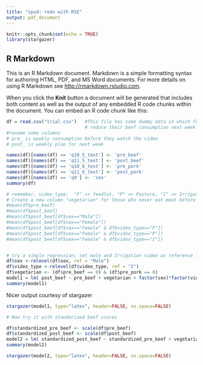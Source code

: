 ```yaml
---
title: "spud: redo with RSE"
output: pdf_document
---
```


```r
knitr::opts_chunk$set(echo = TRUE)
library(stargazer)
```

## R Markdown

This is an R Markdown document. Markdown is a simple formatting syntax for authoring HTML, PDF, and MS Word documents. For more details on using R Markdown see <http://rmarkdown.rstudio.com>.

When you click the **Knit** button a document will be generated that includes both content as well as the output of any embedded R code chunks within the document. You can embed an R code chunk like this:

```r
df = read.csv("trial.csv")   #This file has some dummy data in which femail participants who see a feedlot video
                             # reduce their beef consumption next week by one meail, wiht probablity of 50%.
#rename some columns
# pre_ is weekly consumption before they watch the video
# post_ is weekly plan for next week

names(df)[names(df) == 'q10_5_text'] <- 'pre_beef'
names(df)[names(df) == 'q11_5_text'] <- 'post_beef'
names(df)[names(df) == 'q10_6_text'] <- 'pre_pork'
names(df)[names(df) == 'q11_6_text'] <- 'post_pork'
names(df)[names(df) == 'q9'] <- 'sex'
summary(df)

# remember, video_type:  "F" => feedlot, "P" => Pasture, "I" => Irrigation
# Create a new column "vegetarian" for those who never eat meat before treatment
#mean(df$pre_beef)
#mean(df$post_beef)
#mean(df$post_beef[df$sex=="Male"])
#mean(df$post_beef[df$sex=="Female"])
#mean(df$post_beef[df$sex=="Female" & df$video_type=="F"])
#mean(df$post_beef[df$sex=="Female" & df$video_type=="P"])
#mean(df$post_beef[df$sex=="Female" & df$video_type=="I"])


# try a simple regression; set male and Irrigation video as reference levels for those factors
df$sex <-relevel(df$sex, ref = "Male")
df$video_type <-relevel(df$video_type, ref = "I")
df$vegetarian <- (df$pre_beef == 0) & (df$pre_pork == 0)
model1 = lm( post_beef ~ pre_beef + vegetarian + factor(sex)*factor(video_type)*vegetarian, data=df)
summary(model1)
```

Nicer output courtesy of stargazer

```r
stargazer(model1, type="latex", header=FALSE, no.space=FALSE)
```
```r
# Now try it with standarized beef scores

df$standardized_pre_beef <- scale(df$pre_beef)
df$standardized_post_beef <- scale(df$post_beef)
model2 = lm( standardized_post_beef ~ standardized_pre_beef + vegetarian + factor(sex)*factor(video_type)*vegetarian, data=df)
summary(model2)
```
```r
stargazer(model2, type="latex", header=FALSE, no.space=FALSE)
```